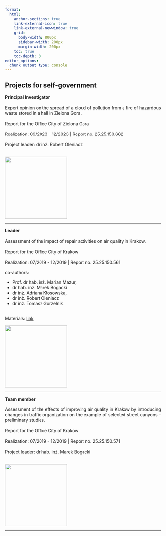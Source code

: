 ```yaml
---
format: 
  html:
    anchor-sections: true
    link-external-icon: true
    link-external-newwindow: true
    grid: 
      body-width: 800px
      sidebar-width: 200px
      margin-width: 200px
    toc: true
    toc-depth: 3
editor_options: 
  chunk_output_type: console
---
```


<div style="text-align: justify">

## Projects for self-government

::: {layout="[ 50, 50]"}
<div>
**Principal Investigator**\
\
Expert opinion on the spread of a cloud of pollution from a fire of hazardous waste stored in a hall in Zielona Gora. 
\
\
Report for the Office City of Zielona Gora
\
\
Realization: 09/2023 - 12/2023 | Report no. 25.25.150.682
\
\
Project leader: dr inż. Robert Oleniacz
\
\

</div>
<div>
![](image/logo/um_zielona.jpg){fig-align="center" width="200"}
</div>
:::

***

::: {layout="[ 50, 50]"}
<div>
**Leader**\
\
Assessment of the impact of repair activities on air quality in Krakow. 
\
\
Report for the Office City of Krakow
\
\
Realization: 07/2019 - 12/2019 | Report no. 25.25.150.561
\
\
co-authors: 

 * Prof. dr hab. inż. Marian Mazur, 
 * dr hab. inż. Marek Bogacki
 * dr inż. Adriana Kłosowska, 
 * dr inż. Robert Oleniacz
 * dr inż. Tomasz Gorzelnik
 
\
Materials: [link](https://msip.krakow.pl/aktualnosci/241418,2053,komunikat,jakie_efekty_przyniosly_realizowane_dzialania_naprawcze_na_rzecz_jakosci_powietrza_w_krakowie_.html)

</div>
<div>
![](image/logo/krk_logo.jpg){fig-align="center" width="200"}
</div>
:::

***

::: {layout="[ 50, 50]"}
<div>
**Team member**\
\
Assessment of the effects of improving air quality in Krakow by introducing changes in traffic organization on the example of selected street canyons - preliminary studies.
\
\
Report for the Office City of Krakow
\
\
Realization: 07/2019 - 12/2019 | Report no. 25.25.150.571
\
\
Project leader: dr hab. inż. Marek Bogacki
\
\

</div>
<div>
![](image/logo/krk_logo.jpg){fig-align="center" width="200"}
</div>
:::

***

